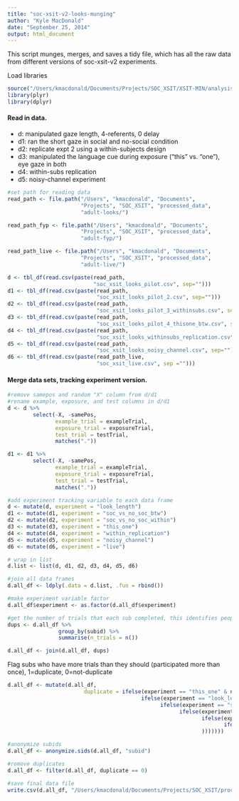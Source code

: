 ```yaml
---
title: "soc-xsit-v2-looks-munging"
author: "Kyle MacDonald"
date: "September 25, 2014"
output: html_document
---
```


This script munges, merges, and saves a tidy file, which has all the raw data from different versions of soc-xsit-v2 experiments. 

Load libraries 

```r
source("/Users/kmacdonald/Documents/Projects/SOC_XSIT/XSIT-MIN/analysis/Ranalysis/useful.R")
library(plyr)
library(dplyr)
```


#### Read in data. 
- d: manipulated gaze length, 4-referents, 0 delay
- d1: ran the short gaze in social and no-social condition
- d2: replicate expt 2 using a within-subjects design
- d3: manipulated the language cue during exposure ("this" vs. "one"), eye gaze in both
- d4: within-subs replication 
- d5: noisy-channel experiment

```r
#set path for reading data
read_path <- file.path("/Users", "kmacdonald", "Documents", 
                       "Projects", "SOC_XSIT", "processed_data", 
                       "adult-looks/")

read_path_fyp <- file.path("/Users", "kmacdonald", "Documents", 
                       "Projects", "SOC_XSIT", "processed_data", 
                       "adult-fyp/")

read_path_live <- file.path("/Users", "kmacdonald", "Documents", 
                       "Projects", "SOC_XSIT", "processed_data", 
                       "adult-live/")

d <- tbl_df(read.csv(paste(read_path, 
                           "soc_xsit_looks_pilot.csv", sep="")))
d1 <- tbl_df(read.csv(paste(read_path, 
                            "soc_xsit_looks_pilot_2.csv", sep="")))
d2 <- tbl_df(read.csv(paste(read_path, 
                            "soc_xsit_looks_pilot_3_withinsubs.csv", sep="")))
d3 <- tbl_df(read.csv(paste(read_path, 
                            "soc_xsit_looks_pilot_4_thisone_btw.csv", sep="")))
d4 <- tbl_df(read.csv(paste(read_path, 
                            "soc_xsit_looks_withinsubs_replication.csv", sep="")))
d5 <- tbl_df(read.csv(paste(read_path, 
                            "soc_xsit_looks_noisy_channel.csv", sep="")))
d6 <- tbl_df(read.csv(paste(read_path_live,
                            "soc_xsit_live.csv", sep ="")))
```

#### Merge data sets, tracking experiment version. 

```r
#remove samepos and random "X" column from d/d1
#rename example, exposure, and test columns in d/d1
d <- d %>%
        select(-X, -samePos, 
               example_trial = exampleTrial, 
               exposure_trial = exposureTrial,
               test_trial = testTrial,
               matches("."))

d1 <- d1 %>%
        select(-X, -samePos, 
               example_trial = exampleTrial, 
               exposure_trial = exposureTrial,
               test_trial = testTrial,
               matches("."))

#add experiment tracking variable to each data frame
d <- mutate(d, experiment = "look_length")
d1 <- mutate(d1, experiment = "soc_vs_no_soc_btw")
d2 <- mutate(d2, experiment = "soc_vs_no_soc_within")
d3 <- mutate(d3, experiment = "this_one")
d4 <- mutate(d4, experiment = "within_replication")
d5 <- mutate(d5, experiment = "noisy_channel")
d6 <- mutate(d6, experiment = "live")

# wrap in list 
d.list <- list(d, d1, d2, d3, d4, d5, d6)

#join all data frames
d.all_df <- ldply(.data = d.list, .fun = rbind())

#make experiment variable factor
d.all_df$experiment <- as.factor(d.all_df$experiment)

#get the number of trials that each sub completed, this identifies people who participated more than once
dups <- d.all_df %>%
                group_by(subid) %>%
                summarise(n_trials = n())

d.all_df <- join(d.all_df, dups)
```

Flag subs who have more trials than they should (participated more than once), 1=duplicate, 0=not-duplicate

```r
d.all_df <- mutate(d.all_df, 
                        duplicate = ifelse(experiment == "this_one" & n_trials > 16, 1, 
                                          ifelse(experiment == "look_length" & n_trials > 20, 1, 
                                                ifelse(experiment == "soc_vs_no_soc_btw" & n_trials > 20, 1,
                                                      ifelse(experiment == "soc_vs_no_soc_within" & n_trials > 36, 1,
                                                             ifelse(experiment == "within_replication" & n_trials > 36, 1,
                                                                    ifelse(experiment == "noisy_channel" & n_trials > 20, 1, 0
                                                             )))))))

#anonymize subids
d.all_df <- anonymize.sids(d.all_df, "subid")

#remove duplicates
d.all_df <- filter(d.all_df, duplicate == 0)

#save final data file
write.csv(d.all_df, "/Users/kmacdonald/Documents/Projects/SOC_XSIT/processed_data/adult-looks/soc_xsit_data_all.csv", row.names=F)
```

